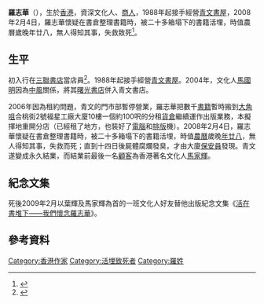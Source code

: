 {{Infobox person
| 姓名     = 羅志華
| 圖像     = 
| 圖像大小 = 
| 出生日期 = {{Birth date|1964|7|10}}
| 死亡日期 = {{Death date and age|2008|2|4|1964|7|10}}
| 出生地   = {{HKG-1910}}
| 死亡地   = {{HKG}}
| 國籍     = 
| 籍貫     = 
| 教育程度 =
| 母校     =
| 宗教信仰 =
| 配偶     =
| 子女     =
| 父母     =
| 親屬     =
}}

'''羅志華'''（{{bd|1964年|7月10日|2008年|2月4日|}}），生於[[香港|香港]]，資深文化人、[[商人|商人]]，1988年起接手經營[[青文書屋|青文書屋]]，2008年2月4日，羅志華懷疑在書倉整理書籍時，被二十多箱塌下的書籍活埋，時值農曆歲晚年廿八，無人得知其事，失救致死<ref>{{cite news|title=書堆壓死青文書屋老闆|url=http://news.sina.com/hk/mingpao/103-101-101-102/2008-02-19/15582678534.html|accessdate=2014年11月20日|newspaper=明報|date=2008年2月19日|archive-date=2016年3月4日|archive-url=https://web.archive.org/web/20160304112703/http://news.sina.com/hk/mingpao/103-101-101-102/2008-02-19/15582678534.html|dead-url=no}}</ref>。

== 生平 ==
初入行在[[三聯書店|三聯書店]]當店員<ref>{{cite web|title=羅志華：遺下一倉書|url=http://paper.wenweipo.com/2008/03/10/BK0803100001.htm|work=2008年3月10日|accessdate=2014年11月20日|archive-date=2014年11月29日|archive-url=https://web.archive.org/web/20141129034542/http://paper.wenweipo.com/2008/03/10/BK0803100001.htm|dead-url=no}}</ref>。1988年起接手經營[[青文書屋|青文書屋]]。2004年，文化人[[馬國明_(文化人)|馬國明]]因為[[中風|中風]]關係，將其[[曙光書店|曙光書店]]併入青文書店。

2006年因為租約問題，青文的門市部暫停營業，羅志華把數千[[書籍|書籍]]暫時搬到[[大角咀|大角咀]]合桃街2號福星工廠大廈10樓一個約100呎的分租[[貨倉|貨倉]]繼續運作出版業務，本擬擇地重開分店（已經租了地方，也裝好了[[電腦|電腦]]和[[排版|排版]]機）。2008年2月4日，羅志華懷疑在書倉整理書籍時，被二十多箱塌下的書籍活埋，時值[[農曆|農曆]]歲晚[[年廿八|年廿八]]，無人得知其事，失救而死；直到十四日後屍體腐爛發臭，才由大廈[[保安員|保安員]]發現。青文遂變成永久結業，而結業前最後一名[[顧客|顧客]]為香港著名文化人[[馬家輝|馬家輝]]。

==紀念文集==
死後2009年2月以葉輝及馬家輝為首的一班文化人好友替他出版紀念文集《[https://www.facebook.com/mybookroom/photos/pcb.4890333944343117/4890144607695384 活在書堆下——我們懷念羅志華]》。

==參考資料==
{{reflist}}

{{DEFAULTSORT:L}}
[[Category:香港作家|Category:香港作家]]
[[Category:活埋致死者|Category:活埋致死者]]
[[Category:羅姓|Category:羅姓]]